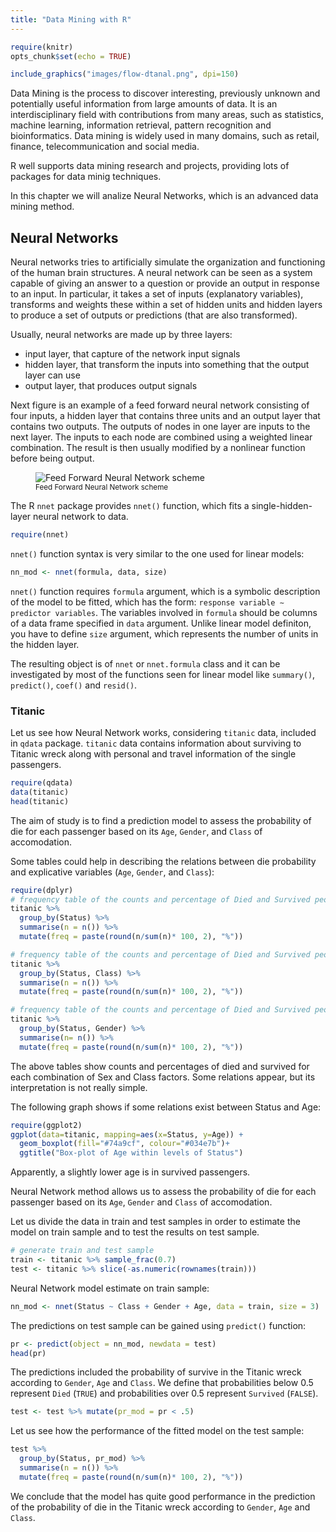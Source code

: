 ```yaml
---
title: "Data Mining with R"
---
```


```r
require(knitr)
opts_chunk$set(echo = TRUE)
```


```r
include_graphics("images/flow-dtanal.png", dpi=150)
```

Data Mining is the process to discover interesting, previously unknown and potentially useful information from large amounts of data. It is an interdisciplinary field with contributions from many areas, such as statistics, machine learning, information retrieval, pattern recognition and bioinformatics. Data mining is widely used in many domains, such as retail, finance, telecommunication and social media.

R well supports data mining research and projects, providing lots of packages for data minig techniques.

In this chapter we will analize Neural Networks, which is an advanced data mining method.

## Neural Networks

Neural networks tries to artificially simulate the organization and functioning of the human brain structures.
A neural network can be seen as a system capable of giving an answer to a question or provide an output in response to an input. In particular, it takes a set of inputs (explanatory variables), transforms and weights these within a set of hidden units and hidden layers to produce a set of outputs or predictions (that are also transformed).

Usually, neural networks are made up by three layers:

* input layer, that capture of the network input signals
* hidden layer, that transform the inputs into something that the output layer can use 
* output layer, that produces output signals

Next figure is an example of a feed forward neural network consisting of four inputs, a hidden layer that contains three units and an output layer that contains two outputs. The outputs of nodes in one layer are inputs to the next layer. The inputs to each node are combined using a weighted linear combination. The result is then usually modified by a nonlinear function before being output.


![<small>Feed Forward Neural Network scheme</small>](./images/nnet.png)

The R `nnet` package provides `nnet()` function, which fits a single-hidden-layer neural network to data. 

```r
require(nnet)
```

`nnet()` function syntax is very similar to the one used for linear models:

```r
nn_mod <- nnet(formula, data, size)
```

`nnet()` function requires `formula` argument, which is a symbolic description of the model to be fitted, which has the form: `response variable ∼ predictor variables`.
The variables involved in `formula` should be columns of a data frame specified in `data` argument.
Unlike linear model definiton, you have to define `size` argument, which represents the number of units in the hidden layer. 

The resulting object is of `nnet` or `nnet.formula` class and it can be investigated by most of the functions seen for linear model like `summary()`, `predict()`, `coef()` and `resid()`.

### Titanic

Let us see how Neural Network works, considering `titanic` data, included in `qdata` package. `titanic` data contains information about surviving to Titanic wreck along with personal and travel information of the single passengers.

```r
require(qdata)
data(titanic)
head(titanic)
```

The aim of study is to find a prediction model to assess the probability of die for each passenger based on its `Age`, `Gender`, and `Class` of accomodation. 

Some tables could help in describing the relations between die probability and explicative variables (`Age`, `Gender`, and `Class`):

```r
require(dplyr)
# frequency table of the counts and percentage of Died and Survived people 
titanic %>% 
  group_by(Status) %>%
  summarise(n = n()) %>%
  mutate(freq = paste(round(n/sum(n)* 100, 2), "%")) 
```

```r
# frequency table of the counts and percentage of Died and Survived people by Class
titanic %>% 
  group_by(Status, Class) %>%
  summarise(n = n()) %>%
  mutate(freq = paste(round(n/sum(n)* 100, 2), "%"))
```

```r
# frequency table of the counts and percentage of Died and Survived people by Gender
titanic %>% 
  group_by(Status, Gender) %>%
  summarise(n= n()) %>%
  mutate(freq = paste(round(n/sum(n)* 100, 2), "%"))
```

The above tables show counts and percentages of died and survived for each combination of Sex and Class factors. Some relations appear, but its interpretation is not really simple.

The following graph shows if some relations exist between Status and Age:

```r
require(ggplot2)
ggplot(data=titanic, mapping=aes(x=Status, y=Age)) +
  geom_boxplot(fill="#74a9cf", colour="#034e7b")+ 
  ggtitle("Box-plot of Age within levels of Status")
```

Apparently, a slightly lower age is in survived passengers.

Neural Network method allows us to assess the probability of die for each passenger based on its `Age`, `Gender` and `Class` of accomodation.

Let us divide the data in train and test samples in order to estimate the model on train sample and to test the results on test sample. 

```r
# generate train and test sample 
train <- titanic %>% sample_frac(0.7)
test <- titanic %>% slice(-as.numeric(rownames(train)))
```

Neural Network model estimate on train sample:

```r
nn_mod <- nnet(Status ~ Class + Gender + Age, data = train, size = 3)
```

The predictions on test sample can be gained using `predict()` function:

```r
pr <- predict(object = nn_mod, newdata = test)
head(pr)
```

The predictions included the probability of survive in the Titanic wreck according to `Gender`, `Age` and `Class`. We define that probabilities below 0.5 represent `Died` (`TRUE`) and probabilities over 0.5 represent `Survived` (`FALSE`).   

```r
test <- test %>% mutate(pr_mod = pr < .5)
```

Let us see how the performance of the fitted model on the test sample:

```r
test %>% 
  group_by(Status, pr_mod) %>%
  summarise(n = n()) %>%
  mutate(freq = paste(round(n/sum(n)* 100, 2), "%"))
```

We conclude that the model has quite good performance in the prediction of the probability of die in the Titanic wreck according to `Gender`, `Age` and `Class`. 

